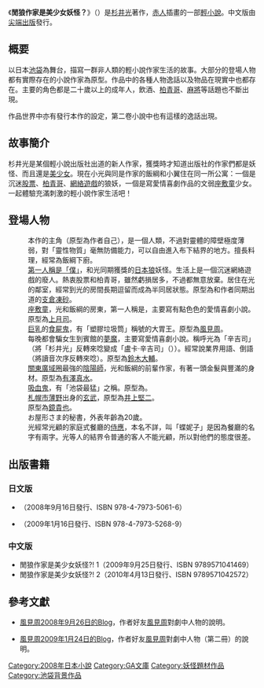{{unfinished}}
{{Infobox animanga/Headerofja
|標題=閒狼作家是美少女妖怪？
|圖像= ばけらの！L.jpg
|尺寸= 200px
|說明= 小說封面
|日文名稱= ばけらの！
|英文名稱= 
|羅馬字= Bakerano!
|類型= 戀愛喜劇
}}
{{Infobox animanga/Novel
|輕小說= 是
|著者=[[杉井光|杉井光]]
|插圖=[[赤人|赤人]]
|出版社={{flagicon|Japan}} [[SoftBank_Creative|SoftBank Creative]]<br/>{{flagicon|Taiwan}} {{flagicon|HKG}} [[尖端出版|尖端出版]]
|label={{flagicon|Japan}} [[GA文庫|GA文庫]]<br/>{{flagicon|Taiwan}} 浮文字
|連載雜誌= 
|開始= 2008年9月
|結束= 
|冊數= 2卷
}}
{{Infobox animanga/Footerofja}}
《'''閒狼作家是美少女妖怪？'''》（{{lang|ja|ばけらの！}}）是[[杉井光|杉井光]]著作，[[赤人|赤人]]插畫的一部[[輕小說|輕小說]]。中文版由[[尖端出版|尖端出版]]發行。

==概要==
以日本[[池袋|池袋]]為舞台，描寫一群非人類的輕小說作家生活的故事。大部分的登場人物都有實際存在的小說作家為原型。作品中的各種人物逸話以及物品在現實中也都存在。主要的角色都是二十歲以上的成年人，飲酒、[[柏青哥|柏青哥]]、[[麻將|麻將]]等話題也不斷出現。

作品世界中亦有發行本作的設定，第二卷小說中也有這樣的逸話出現。

== 故事簡介 ==
杉井光是某個輕小說出版社出道的新人作家，獲獎時才知道出版社的作家們都是妖怪、而且還是[[美少女|美少女]]。現在小光與同是作家的飯綱和小翼住在同一所公寓：一個是沉迷[[股票|股票]]、[[柏青哥|柏青哥]]、[[網絡遊戲|網絡遊戲]]的狼妖，一個是寫愛情喜劇作品的文弱[[座敷童|座敷童]]少女。一起體驗充滿刺激的輕小說作家生活吧！

== 登場人物 ==
; {{nihongo|杉井光|杉井 ヒカル（すぎい ひかる）}}
: 本作的主角（原型為作者自己），是一個人類，不過對靈體的障壁極度薄弱，對「靈性物質」毫無防備能力，可以自由進入布下結界的地方。擅長料理，經常為飯綱下廚。
; {{nihongo|葉隱飯綱|葉隠 イヅナ（はがくれ いづな）}}
: [[僕娘|第一人稱是「僕」]]，和光同期獲獎的[[日本狼|日本狼]]妖怪。生活上是一個沉迷網絡遊戲的廢人。熱衷股票和柏青哥，雖然虧損居多，不過都無意放棄。居住在光的鄰室，經常到光的房間長期逗留而成為半同居狀態。原型為和作者同期出道的[[支倉凍砂|支倉凍砂]]。
; {{nihongo|神無月翼|神無月 つばさ（かんなづき つばさ）}}
: [[座敷童|座敷童]]，光和飯綱的房東，第一人稱是{{nihongo|「うち」|うち}}，主要寫有點色色的愛情喜劇小說。原型為[[上月司|上月司]]。
; {{nihongo|風姬屍鬼|風姫 屍鬼（かざひめ しき）}}
: [[巨乳|巨乳]]的[[食屍鬼|食屍鬼]]，有「塑膠垃圾筒」稱號的大胃王。原型為[[風見周|風見周]]。
; {{nihongo|艾姆|エム}}
: 每晚都會騙女生到賓館的[[夢魔|夢魔]]，主要寫愛情喜劇小說。稱呼光為「辛吉司」（將「杉井光」反轉來唸變成「盧卡·辛吉司」（{{lang|ja|ルカ・ヒンギス}}））。經常說業界用語、倒語（將讀音次序反轉來唸）。原型為[[鈴木大輔_(作家)|鈴木大輔]]。
; {{nihongo|黛亞理沙|黛 亜里沙（まゆずみ ありさ）}}
: [[關東廣域圈|關東廣域圈]]最強的[[陰陽師|陰陽師]]，光和飯綱的前輩作家，有著一頭金髮與豐滿的身材。原型為[[有澤真水|有澤真水]]。
; {{nihongo|男爵宇野|男爵ウーノ}}
: [[吸血鬼|吸血鬼]]，有「池袋最猛」之稱。原型為{{lang|ja|[[あざの耕平|あざの耕平]]}}。
; {{nihongo|鴻池ジン|鴻池 ジン（こうのいけ ジン）}}
: [[札幌市|札幌市]][[薄野|薄野]]出身的[[玄武|玄武]]，原型為[[井上堅二|井上堅二]]。
; {{nihongo|お屋形さま|お屋形さま}}
: 原型為[[鏡貴也|鏡貴也]]。
; {{nihongo|香美|香美}}
: お屋形さま的秘書，外表年齡為20歲。
; {{nihongo|蝶妮子|デニ子}}
: 光經常光顧的家庭式餐廳{{nihongo|「デニの付くファミレス」|デニの付くファミレス}}的[[侍應|侍應]]，本名不詳，叫「蝶妮子」是因為餐廳的名字有{{nihongo|「蝶妮」|デニ}}兩字。光等人的結界令普通的客人不能光顧，所以對他們的態度很差。

== 出版書籍 ==
=== 日文版 ===
* {{lang|ja|ばけらの!}}（2008年9月16日發行、ISBN 978-4-7973-5061-6）
* {{lang|ja|ばけらの!2}}（2009年1月16日發行、ISBN 978-4-7973-5268-9）

=== 中文版 ===
* 閒狼作家是美少女妖怪?! 1（2009年9月25日發行、ISBN 9789571041469）
* 閒狼作家是美少女妖怪?! 2（2010年4月13日發行、ISBN 9789571042572）

== 參考文獻 ==
* {{ja}} [https://web.archive.org/web/20090205003505/http://blog.meguru.moo.jp/?eid=798562 風見周2008年9月26日的Blog]，作者好友[[風見周|風見周]]對劇中人物的說明。
* {{ja}} [https://web.archive.org/web/20090201182343/http://blog.meguru.moo.jp/?eid=821321 風見周2009年1月24日的Blog]，作者好友[[風見周|風見周]]對劇中人物（第二冊）的說明。

{{DEFAULTSORT:Bakerano}}
[[Category:2008年日本小說|Category:2008年日本小說]]
[[Category:GA文庫|Category:GA文庫]]
[[Category:妖怪題材作品|Category:妖怪題材作品]]
[[Category:池袋背景作品|Category:池袋背景作品]]